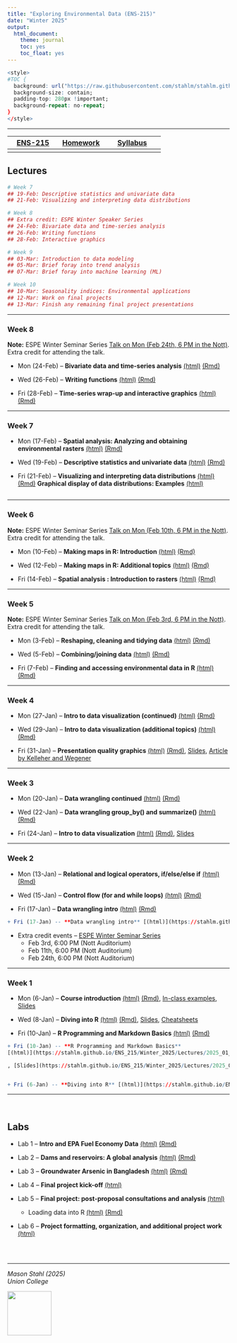 ```yaml
---
title: "Exploring Environmental Data (ENS-215)"
date: "Winter 2025"
output:
  html_document:
    theme: journal
    toc: yes
    toc_float: yes
---
```




```r
<style>
#TOC {
  background: url("https://raw.githubusercontent.com/stahlm/stahlm.github.io/master/ENS_215/Winter_2025/Images/logo_ens_215.png");
  background-size: contain;
  padding-top: 280px !important;
  background-repeat: no-repeat;
}
</style>
```



<!-- Global site tag (gtag.js) - Google Analytics -->
<script async src="https://www.googletagmanager.com/gtag/js?id=UA-137229217-1"></script>
<script>
  window.dataLayer = window.dataLayer || [];
  function gtag(){dataLayer.push(arguments);}
  gtag('js', new Date());

  gtag('config', 'UA-137229217-1');
</script>

***


| [ENS-215](https://stahlm.github.io/ENS_215/Winter_2025/Home.html)  | [Homework](https://stahlm.github.io/ENS_215/Winter_2025/HW.html)  | [Syllabus](https://stahlm.github.io/ENS_215/Winter_2025/Syllabus.html)  |
|:-------:|:------:|:--------:|
|      |     |        |       |

## Lectures 


```r
# Week 7
## 19-Feb: Descriptive statistics and univariate data
## 21-Feb: Visualizing and interpreting data distributions

# Week 8
## Extra credit: ESPE Winter Speaker Series
## 24-Feb: Bivariate data and time-series analysis
## 26-Feb: Writing functions
## 28-Feb: Interactive graphics

# Week 9
## 03-Mar: Introduction to data modeling
## 05-Mar: Brief foray into trend analysis
## 07-Mar: Brief foray into machine learning (ML)

# Week 10
## 10-Mar: Seasonality indices: Environmental applications
## 12-Mar: Work on final projects
## 13-Mar: Finish any remaining final project presentations  

```


*** 
### Week 8

**Note:** ESPE Winter Seminar Series [Talk on Mon (Feb 24th, 6 PM in the Nott)](https://www.union.edu/espe/2025-winter-seminar-series). Extra credit for attending the talk.  

+ Mon (24-Feb) -- **Bivariate data and time-series analysis** [(html)](https://stahlm.github.io/ENS_215/Winter_2025/Lectures/2025_02_24.html) [(Rmd)](https://raw.githubusercontent.com/stahlm/stahlm.github.io/master/ENS_215/Winter_2025/Lectures/2025_02_24.Rmd) 

+ Wed (26-Feb) -- **Writing functions** [(html)](https://stahlm.github.io/ENS_215/Winter_2025/Lectures/2025_02_26.html) [(Rmd)](https://raw.githubusercontent.com/stahlm/stahlm.github.io/master/ENS_215/Winter_2025/Lectures/2025_02_26.Rmd)  

+ Fri (28-Feb) -- **Time-series wrap-up and interactive graphics** [(html)](https://stahlm.github.io/ENS_215/Winter_2025/Lectures/2025_02_28.html) [(Rmd)](https://raw.githubusercontent.com/stahlm/stahlm.github.io/master/ENS_215/Winter_2025/Lectures/2025_02_28.Rmd) 


***

### Week 7
+ Mon (17-Feb) -- **Spatial analysis: Analyzing and obtaining environmental rasters** [(html)](https://stahlm.github.io/ENS_215/Winter_2025/Lectures/2025_02_17.html) [(Rmd)](https://raw.githubusercontent.com/stahlm/stahlm.github.io/master/ENS_215/Winter_2025/Lectures/2025_02_17.Rmd) 

+ Wed (19-Feb) -- **Descriptive statistics and univariate data** [(html)](https://stahlm.github.io/ENS_215/Winter_2025/Lectures/2025_descriptive_statistics.html) [(Rmd)](https://raw.githubusercontent.com/stahlm/stahlm.github.io/master/ENS_215/Winter_2025/Lectures/2025_descriptive_statistics.Rmd)  

+ Fri (21-Feb) -- **Visualizing and interpreting data distributions** [(html)](https://stahlm.github.io/ENS_215/Winter_2025/Lectures/2025_02_21.html) [(Rmd)](https://raw.githubusercontent.com/stahlm/stahlm.github.io/master/ENS_215/Winter_2025/Lectures/2025_02_21.Rmd) **Graphical display of data distributions: Examples** [(html)](https://stahlm.github.io/ENS_215/Winter_2025/Lectures/2025_02_21_distributions_examples.html)

```r

```


***

### Week 6
**Note:** ESPE Winter Seminar Series [Talk on Mon (Feb 10th, 6 PM in the Nott)](https://www.union.edu/espe/2025-winter-seminar-series). Extra credit for attending the talk.  

+ Mon (10-Feb) -- **Making maps in R: Introduction** [(html)](https://stahlm.github.io/ENS_215/Winter_2025/Lectures/2025_02_10.html) [(Rmd)](https://raw.githubusercontent.com/stahlm/stahlm.github.io/master/ENS_215/Winter_2025/Lectures/2025_02_10.Rmd)   

+ Wed (12-Feb) -- **Making maps in R: Additional topics**  [(html)](https://stahlm.github.io/ENS_215/Winter_2025/Lectures/2025_02_12.html) [(Rmd)](https://raw.githubusercontent.com/stahlm/stahlm.github.io/master/ENS_215/Winter_2025/Lectures/2025_02_12.Rmd) 

+ Fri (14-Feb) -- **Spatial analysis : Introduction to rasters**  [(html)](https://stahlm.github.io/ENS_215/Winter_2025/Lectures/2025_02_14.html) [(Rmd)](https://raw.githubusercontent.com/stahlm/stahlm.github.io/master/ENS_215/Winter_2025/Lectures/2025_02_14.Rmd) 

***

### Week 5
**Note:** ESPE Winter Seminar Series [Talk on Mon (Feb 3rd, 6 PM in the Nott)](https://www.union.edu/espe/2025-winter-seminar-series). Extra credit for attending the talk.  

+ Mon (3-Feb) -- **Reshaping, cleaning and tidying data** [(html)](https://stahlm.github.io/ENS_215/Winter_2025/Lectures/2025_02_03.html) [(Rmd)](https://raw.githubusercontent.com/stahlm/stahlm.github.io/master/ENS_215/Winter_2025/Lectures/2025_02_03.Rmd)   

+ Wed (5-Feb) -- **Combining/joining data** [(html)](https://stahlm.github.io/ENS_215/Winter_2025/Lectures/2025_02_05.html) [(Rmd)](https://raw.githubusercontent.com/stahlm/stahlm.github.io/master/ENS_215/Winter_2025/Lectures/2025_02_05.Rmd)   

+ Fri (7-Feb) -- **Finding and accessing environmental data in R** [(html)](https://stahlm.github.io/ENS_215/Winter_2025/Lectures/2025_02_07.html) [(Rmd)](https://raw.githubusercontent.com/stahlm/stahlm.github.io/master/ENS_215/Winter_2025/Lectures/2025_02_07.Rmd)   



***

### Week 4
+ Mon (27-Jan) -- **Intro to data visualization (continued)** [(html)](https://stahlm.github.io/ENS_215/Winter_2025/Lectures/2025_01_27_Intro_data_viz_cont.html) [(Rmd)](https://raw.githubusercontent.com/stahlm/stahlm.github.io/master/ENS_215/Winter_2025/Lectures/2025_01_27_Intro_data_viz_cont.Rmd)   

+ Wed (29-Jan) -- **Intro to data visualization (additional topics)** [(html)](https://stahlm.github.io/ENS_215/Winter_2025/Lectures/2025_01_29_Data_viz.html) [(Rmd)](https://raw.githubusercontent.com/stahlm/stahlm.github.io/master/ENS_215/Winter_2025/Lectures/2025_01_29_Data_viz.Rmd)   

+ Fri (31-Jan) -- **Presentation quality graphics** [(html)](https://stahlm.github.io/ENS_215/Winter_2025/Lectures/2025_01_31.html) [(Rmd)](https://raw.githubusercontent.com/stahlm/stahlm.github.io/master/ENS_215/Winter_2025/Lectures/2025_01_31.Rmd), [Slides](https://stahlm.github.io/ENS_215/Winter_2025/Data_vis_slides_2025.pdf), [Article by Kelleher and Wegener](https://github.com/stahlm/stahlm.github.io/raw/master/ENS_215/Documents/ems2011%20kelleher%20and%20wagener.pdf)

*** 

### Week 3
+ Mon (20-Jan) -- **Data wrangling continued** [(html)](https://stahlm.github.io/ENS_215/Winter_2025/Lectures/2025_01_20_Data_manipulation_cont.html) [(Rmd)](https://raw.githubusercontent.com/stahlm/stahlm.github.io/master/ENS_215/Winter_2025/Lectures/2025_01_20_Data_manipulation_cont.Rmd)  

+ Wed (22-Jan) -- **Data wrangling group_by() and summarize()** [(html)](https://stahlm.github.io/ENS_215/Winter_2025/Lectures/2025_01_22.html) [(Rmd)](https://raw.githubusercontent.com/stahlm/stahlm.github.io/master/ENS_215/Winter_2025/Lectures/2025_01_22.Rmd)  

+ Fri (24-Jan) -- **Intro to data visualization** [(html)](https://stahlm.github.io/ENS_215/Winter_2025/Lectures/2025_01_24_Intro_data_viz.html) [(Rmd)](https://raw.githubusercontent.com/stahlm/stahlm.github.io/master/ENS_215/Winter_2025/Lectures/2025_01_24_Intro_data_viz.Rmd), [Slides](https://stahlm.github.io/ENS_215/Winter_2025/Lectures/2025_01_24_slides.html) 

*** 

### Week 2
+ Mon (13-Jan) -- **Relational and logical operators, if/else/else if** 
[(html)](https://stahlm.github.io/ENS_215/Winter_2025/Lectures/2025_01_13_R_basics_cont.html) [(Rmd)](https://raw.githubusercontent.com/stahlm/stahlm.github.io/master/ENS_215/Winter_2025/Lectures/2025_01_13_R_basics_cont.Rmd)  

+ Wed (15-Jan) -- **Control flow (for and while loops)** 
[(html)](https://stahlm.github.io/ENS_215/Winter_2025/Lectures/2025_01_15_R_basic_loops.html) [(Rmd)](https://raw.githubusercontent.com/stahlm/stahlm.github.io/master/ENS_215/Winter_2025/Lectures/2025_01_15_R_basic_loops.Rmd)  

+ Fri (17-Jan) -- **Data wrangling intro** [(html)](https://stahlm.github.io/ENS_215/Winter_2025/Lectures/2025_01_17_Data_manipulation.html) [(Rmd)](https://raw.githubusercontent.com/stahlm/stahlm.github.io/master/ENS_215/Winter_2025/Lectures/2025_01_17_Data_manipulation.Rmd)  

```r
+ Fri (17-Jan) -- **Data wrangling intro** [(html)](https://stahlm.github.io/ENS_215/Winter_2025/Lectures/2025_01_17_Data_manipulation.html) [(Rmd)](https://raw.githubusercontent.com/stahlm/stahlm.github.io/master/ENS_215/Winter_2025/Lectures/2025_01_17_Data_manipulation.Rmd)  
```


+ Extra credit events -- [ESPE Winter Seminar Series](https://www.union.edu/espe/2025-winter-seminar-series) 
    + Feb 3rd, 6:00 PM (Nott Auditorium)  
    + Feb 11th, 6:00 PM (Nott Auditorium)  
    + Feb 24th, 6:00 PM (Nott Auditorium)

***

 
### Week 1
+ Mon (6-Jan) -- **Course introduction** 
[(html)](https://stahlm.github.io/ENS_215/Winter_2025/Lectures/2025_01_06_L1.html) [(Rmd)](https://raw.githubusercontent.com/stahlm/stahlm.github.io/master/ENS_215/Winter_2025/Lectures/2025_01_06_L1.Rmd), [In-class examples](https://stahlm.github.io/ENS_215/Winter_2025/Lectures/2025_01_06_examples.html), [Slides](https://stahlm.github.io/ENS_215/Winter_2025/Lectures/2025_01_06_Slides.html)  

+ Wed (8-Jan) -- **Diving into R** [(html)](https://stahlm.github.io/ENS_215/Winter_2025/Lectures/2025_01_08_L1_diving_in.html) [(Rmd)](https://raw.githubusercontent.com/stahlm/stahlm.github.io/master/ENS_215/Winter_2025/Lectures/2025_01_08_L1_diving_in.Rmd), [Slides](https://stahlm.github.io/ENS_215/Winter_2025/Lectures/2025_01_08_Slides.html), [Cheatsheets](https://stahlm.github.io/ENS_215/Resources/cheatsheets_2025/R_cheatsheets_all.pdf)  

+ Fri (10-Jan) -- **R Programming and Markdown Basics** 
[(html)](https://stahlm.github.io/ENS_215/Winter_2025/Lectures/2025_01_10_R_basics.html) [(Rmd)](https://raw.githubusercontent.com/stahlm/stahlm.github.io/master/ENS_215/Winter_2025/Lectures/2025_01_10_R_basics.Rmd)

```r
+ Fri (10-Jan) -- **R Programming and Markdown Basics** 
[(html)](https://stahlm.github.io/ENS_215/Winter_2025/Lectures/2025_01_10_R_basics.html) [(Rmd)](https://raw.githubusercontent.com/stahlm/stahlm.github.io/master/ENS_215/Winter_2025/Lectures/2025_01_10_R_basics.Rmd)
```



```r
, [Slides](https://stahlm.github.io/ENS_215/Winter_2025/Lectures/2025_01_06_Slides.html)  


+ Fri (6-Jan) -- **Diving into R** [(html)](https://stahlm.github.io/ENS_215/Winter_2023/Lectures/2023_01_06_L1_diving_in.html) [(Rmd)](https://raw.githubusercontent.com/stahlm/stahlm.github.io/master/ENS_215/Winter_2023/Lectures/2023_01_06_L1_diving_in.Rmd), [Slides](https://stahlm.github.io/ENS_215/Winter_2023/Lectures/2023_01_06_Slides.html), [Cheatsheets](https://stahlm.github.io/ENS_215/Resources/cheatsheets_2025/R_cheatsheets_all.pdf)  
```






***
<br/>

## Labs
+ Lab 1 -- **Intro and EPA Fuel Economy Data** [(html)](https://stahlm.github.io/ENS_215/Winter_2025/Labs/Lab_EPA_Fuel_Economy.html) [(Rmd)](https://raw.githubusercontent.com/stahlm/stahlm.github.io/master/ENS_215/Winter_2025/Labs/Lab_EPA_Fuel_Economy.Rmd) 

+ Lab 2 -- **Dams and reservoirs: A global analysis** [(html)](https://stahlm.github.io/ENS_215/Winter_2025/Labs/Lab_Global_Dams.html) [(Rmd)](https://raw.githubusercontent.com/stahlm/stahlm.github.io/master/ENS_215/Winter_2025/Labs/Lab_Global_Dams.Rmd) 

+ Lab 3 -- **Groundwater Arsenic in Bangladesh** [(html)](https://stahlm.github.io/ENS_215/Winter_2025/Labs/Lab_Bangladesh_Arsenic.html) [(Rmd)](https://raw.githubusercontent.com/stahlm/stahlm.github.io/master/ENS_215/Winter_2025/Labs/Lab_Bangladesh_Arsenic.Rmd)  

+ Lab 4 -- **Final project kick-off** [(html)](https://stahlm.github.io/ENS_215/Winter_2025/Labs/Lab_Final_Project.html) 

+ Lab 5 -- **Final project: post-proposal consultations and analysis** [(html)](https://stahlm.github.io/ENS_215/Winter_2025/Labs/Lab_Final_Project_Second_Meeting.html)  
  + Loading data into R [(html)](https://stahlm.github.io/ENS_215/Winter_2025/Lectures/2025_02_05_load_data_into_R.html) [(Rmd)](2025_02_05_load_data_into_R.Rmd)  
  
+ Lab 6 -- **Project formatting, organization, and additional project work** [(html)](https://stahlm.github.io/ENS_215/Winter_2025/Labs/RMarkdown_formatting_basics.html)  

```r
 
```


<br/> 

***

_Mason Stahl (2025)_  
_Union College_ 

![](C:/Users/stahlm/Documents/Teaching_UnionCollege/Environmental_Data_Analysis/stahlm.github.io/ENS_215/Winter_2025/Images/logo_ens_215.png){width=100px}
